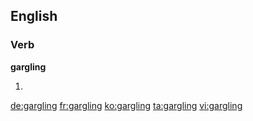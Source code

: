 ==English==

===Verb===
'''gargling'''

# {{present participle of|gargle}}

[[de:gargling]]
[[fr:gargling]]
[[ko:gargling]]
[[ta:gargling]]
[[vi:gargling]]